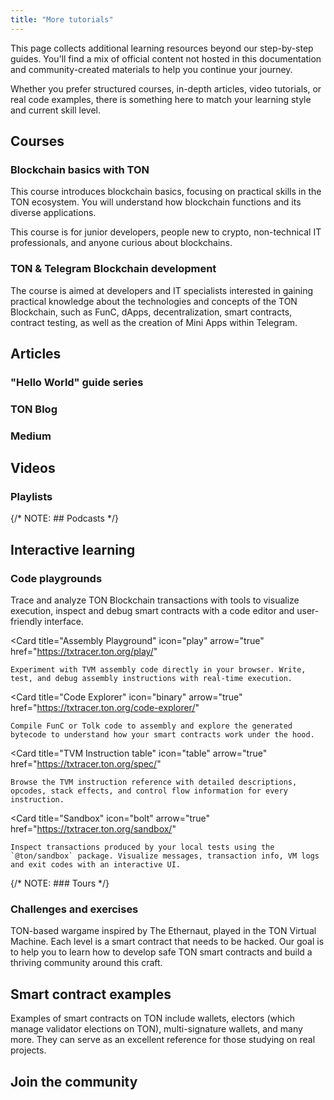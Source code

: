 ```yaml
---
title: "More tutorials"
---
```


This page collects additional learning resources beyond our step-by-step guides. You'll find a mix of official content not hosted in this documentation and community-created materials to help you continue your journey.

Whether you prefer structured courses, in-depth articles, video tutorials, or real code examples, there is something here to match your learning style and current skill level.

## Courses

### Blockchain basics with TON

This course introduces blockchain basics, focusing on practical skills in the TON ecosystem. You will understand how blockchain functions and its diverse applications.

This course is for junior developers, people new to crypto, non-technical IT professionals, and anyone curious about blockchains.

<Columns cols={3}>
  <Card
    title="English"
    icon="flag-usa"
    arrow="true"
    href="https://stepik.org/course/201294/promo"
  />

  <Card
    title="Chinese"
    icon="language"
    arrow="true"
    href="https://stepik.org/course/200976/promo"
  />

  <Card
    title="Russian"
    icon="language"
    arrow="true"
    href="https://stepik.org/course/202221/promo"
  />
</Columns>

### TON & Telegram Blockchain development

The course is aimed at developers and IT specialists interested in gaining practical knowledge about the technologies and concepts of the TON Blockchain, such as FunC, dApps, decentralization, smart contracts, contract testing, as well as the creation of Mini Apps within Telegram.

<Columns cols={3}>
  <Card
    title="English"
    icon="flag-usa"
    arrow="true"
    href=""
  />

  <Card
    title="Chinese"
    icon="language"
    arrow="true"
    href="https://stepik.org/course/200976/promo"
  />

  <Card
    title="Russian"
    icon="language"
    arrow="true"
    href="https://stepik.org/course/202221/promo"
  />
</Columns>

## Articles

### "Hello World" guide series

<Columns cols={2}>
  <Card
    title="Working with your first TON wallet"
    icon="1"
    arrow="true"
    href="https://helloworld.tonstudio.io/01-wallet/"
  />

  <Card
    title="Writing your first smart contract"
    icon="2"
    arrow="true"
    href="https://helloworld.tonstudio.io/02-contract/"
  />

  <Card
    title="Building your first web client"
    icon="3"
    arrow="true"
    href="https://helloworld.tonstudio.io/03-client/"
  />

  <Card
    title="Testing your first smart contract"
    icon="4"
    arrow="true"
    href="https://helloworld.tonstudio.io/04-testing/"
  />
</Columns>

### TON Blog

<Columns cols={1}>
  <Card
    icon="memo"
    title="What is Blockchain? What is a Smart Contract? What is Gas?"
    arrow="true"
    href="https://blog.ton.org/what_is_blockchain"
  />
</Columns>

### Medium

<Columns cols={1}>
  <Card
    title="How a Blockchain Can Help You on a Deserted Island"
    icon="memo"
    arrow="true"
    href="https://talkol.medium.com/why-decentralized-consensus-blockchain-is-good-for-business-5ff263468210"
  />
</Columns>

## Videos

<Columns cols={2}>
  <Card
    title="Crypto Networks and Why They Matter"
    icon="video"
    arrow="true"
    href="https://youtu.be/2wxtiNgXBaU"
  />
</Columns>

### Playlists

<Columns cols={2}>
  <Card
    title="TON Development with Tact"
    icon="list"
    arrow="true"
    href="https://www.youtube.com/watch?v=Vf3Fx7qgL6k&list=PLQ5rEj25H3U2P5qp7nsgVtNGYxEojnnez"
  />
</Columns>

{/* NOTE: ## Podcasts */}

## Interactive learning

### Code playgrounds

<Columns cols={2}>
  <Card
    title="TxTracer"
    icon="route"
    arrow="true"
    href="https://txtracer.ton.org/"
  >
    Trace and analyze TON Blockchain transactions with tools to visualize execution, inspect and debug smart contracts with a code editor and user-friendly interface.
  </Card>

  <Card
    title="Assembly Playground"
    icon="play"
    arrow="true"
    href="https://txtracer.ton.org/play/"
  >
    Experiment with TVM assembly code directly in your browser. Write, test, and debug assembly instructions with real-time execution.
  </Card>

  <Card
    title="Code Explorer"
    icon="binary"
    arrow="true"
    href="https://txtracer.ton.org/code-explorer/"
  >
    Compile FunC or Tolk code to assembly and explore the generated bytecode to understand how your smart contracts work under the hood.
  </Card>

  <Card
    title="TVM Instruction table"
    icon="table"
    arrow="true"
    href="https://txtracer.ton.org/spec/"
  >
    Browse the TVM instruction reference with detailed descriptions, opcodes, stack effects, and control flow information for every instruction.
  </Card>

  <Card
    title="Sandbox"
    icon="bolt"
    arrow="true"
    href="https://txtracer.ton.org/sandbox/"
  >
    Inspect transactions produced by your local tests using the `@ton/sandbox` package. Visualize messages, transaction info, VM logs and exit codes with an interactive UI.
  </Card>
</Columns>

{/* NOTE: ### Tours */}

### Challenges and exercises

<Columns cols={2}>
  <Card title="Hack the TON" icon="bug" arrow="true" href="TON Development with Tact">TON-based wargame inspired by The Ethernaut, played in the TON Virtual Machine. Each level is a smart contract that needs to be hacked. Our goal is to help you to learn how to develop safe TON smart contracts and build a thriving community around this craft.</Card>
</Columns>

## Smart contract examples

Examples of smart contracts on TON include wallets, electors (which manage validator elections on TON), multi-signature wallets, and many more. They can serve as an excellent reference for those studying on real projects.

<Columns cols={2}>
  <Card
    title="See examples"
    icon="code-simple"
    href="/techniques/examples"
  />

  <Card
    title="Tolk gas benchmark contracts"
    icon="code"
    arrow="true"
    href="https://github.com/ton-blockchain/tolk-bench"
  />
</Columns>

## Join the community

<Columns cols={2}>
  <Card
    title="Online TON communities"
    icon="party-horn"
    arrow="true"
    href="https://ton.org/en/community"
  />
</Columns>
